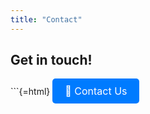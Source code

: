 ```yaml
---
title: "Contact"
---
```


## Get in touch! 

```{=html}
<a href="mailto:wearableds@gmail.com" class="contact-button">📩 Contact Us</a>

<style>
  .contact-button {
    display: inline-block;
    padding: 10px 20px;
    font-size: 16px;
    color: #fff;
    background-color: #007bff;
    text-decoration: none;
    border-radius: 5px;
    transition: background-color 0.3s;
  }
  
  .contact-button:hover {
    background-color: #0056b3;
  }
</style>
